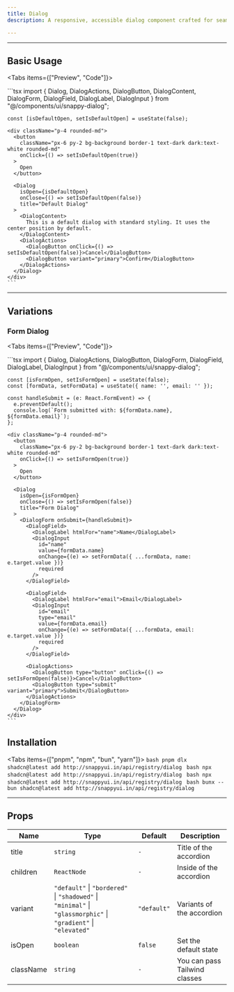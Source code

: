 ```yaml
---
title: Dialog
description: A responsive, accessible dialog component crafted for seamless modern interfaces.

---
```



---

## Basic Usage

<Tabs items={["Preview", "Code"]}>
  <Tab value="Preview">
    <div className="flex flex-col items-center justify-center mb-6 rounded-lg py-5 px-5">
      <DialogDemoOne />
    </div>
  </Tab>
  <Tab value="Code">
    ```tsx
    import {
      Dialog,
      DialogActions,
      DialogButton,
      DialogContent,
      DialogForm,
      DialogField,
      DialogLabel,
      DialogInput
    } from "@/components/ui/snappy-dialog";

    const [isDefaultOpen, setIsDefaultOpen] = useState(false);

    <div className="p-4 rounded-md">
      <button
        className="px-6 py-2 bg-background border-1 text-dark dark:text-white rounded-md"
        onClick={() => setIsDefaultOpen(true)}
      >
        Open
      </button>

      <Dialog
        isOpen={isDefaultOpen}
        onClose={() => setIsDefaultOpen(false)}
        title="Default Dialog"
      >
        <DialogContent>
          This is a default dialog with standard styling. It uses the center position by default.
        </DialogContent>
        <DialogActions>
          <DialogButton onClick={() => setIsDefaultOpen(false)}>Cancel</DialogButton>
          <DialogButton variant="primary">Confirm</DialogButton>
        </DialogActions>
      </Dialog>
    </div>
    ```
  </Tab>
</Tabs>

---

## Variations

### Form Dialog

<Tabs items={["Preview", "Code"]}>
  <Tab value="Preview">
    <div className="flex flex-col items-center justify-center mb-6 rounded-lg py-5 px-5">
      <DialogDemoTwo />
    </div>
  </Tab>
  <Tab value="Code">
    ```tsx
    import {
      Dialog,
      DialogActions,
      DialogButton,
      DialogForm,
      DialogField,
      DialogLabel,
      DialogInput
    } from "@/components/ui/snappy-dialog";

    const [isFormOpen, setIsFormOpen] = useState(false);
    const [formData, setFormData] = useState({ name: '', email: '' });

    const handleSubmit = (e: React.FormEvent) => {
      e.preventDefault();
      console.log(`Form submitted with: ${formData.name}, ${formData.email}`);
    };

    <div className="p-4 rounded-md">
      <button
        className="px-6 py-2 bg-background border-1 text-dark dark:text-white rounded-md"
        onClick={() => setIsFormOpen(true)}
      >
        Open
      </button>

      <Dialog
        isOpen={isFormOpen}
        onClose={() => setIsFormOpen(false)}
        title="Form Dialog"
      >
        <DialogForm onSubmit={handleSubmit}>
          <DialogField>
            <DialogLabel htmlFor="name">Name</DialogLabel>
            <DialogInput
              id="name"
              value={formData.name}
              onChange={(e) => setFormData({ ...formData, name: e.target.value })}
              required
            />
          </DialogField>

          <DialogField>
            <DialogLabel htmlFor="email">Email</DialogLabel>
            <DialogInput
              id="email"
              type="email"
              value={formData.email}
              onChange={(e) => setFormData({ ...formData, email: e.target.value })}
              required
            />
          </DialogField>

          <DialogActions>
            <DialogButton type="button" onClick={() => setIsFormOpen(false)}>Cancel</DialogButton>
            <DialogButton type="submit" variant="primary">Submit</DialogButton>
          </DialogActions>
        </DialogForm>
      </Dialog>
    </div>
    ```
  </Tab>
</Tabs>

## Installation

<Tabs items={["pnpm", "npm", "bun", "yarn"]}>
  <Tab value="pnpm">
    ```bash
    pnpm dlx shadcn@latest add http://snappyui.in/api/registry/dialog
    ```
  </Tab>
  <Tab value="npm">
    ```bash
    npx shadcn@latest add http://snappyui.in/api/registry/dialog
    ```
  </Tab>
  <Tab value="yarn">
    ```bash
    npx shadcn@latest add http://snappyui.in/api/registry/dialog
    ```
  </Tab>
  <Tab value="bun">
    ```bash
    bunx --bun shadcn@latest add http://snappyui.in/api/registry/dialog
    ```
  </Tab>
</Tabs>

---

## Props

| Name      | Type                                                                                                           | Default     | Description                   |
| --------- | -------------------------------------------------------------------------------------------------------------- | ----------- | ----------------------------- |
| title     | `string`                                                                                                       | `-`         | Title of the accordion        |
| children  | `ReactNode`                                                                                                    | `-`         | Inside of the accordion       |
| variant   | `"default"` \| `"bordered"` \| `"shadowed"` \| `"minimal"` \| `"glassmorphic"` \| `"gradient"` \| `"elevated"` | `"default"` | Variants of the accordion     |
| isOpen    | `boolean`                                                                                                      | `false`     | Set the default state         |
| className | `string`                                                                                                       | `-`         | You can pass Tailwind classes |
